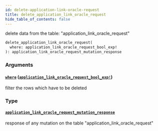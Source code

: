 ```yaml
---
id: delete-application-link-oracle-request
title: delete_application_link_oracle_request
hide_table_of_contents: false
---
```


delete data from the table: "application_link_oracle_request"

```graphql
delete_application_link_oracle_request(
  where: application_link_oracle_request_bool_exp!
): application_link_oracle_request_mutation_response
```

### Arguments

#### [`where`](#) ([`application_link_oracle_request_bool_exp!`](../inputs/application-link-oracle-request-bool-exp))

filter the rows which have to be deleted

### Type

#### [`application_link_oracle_request_mutation_response`](../objects/application-link-oracle-request-mutation-response)

response of any mutation on the table "application_link_oracle_request"
